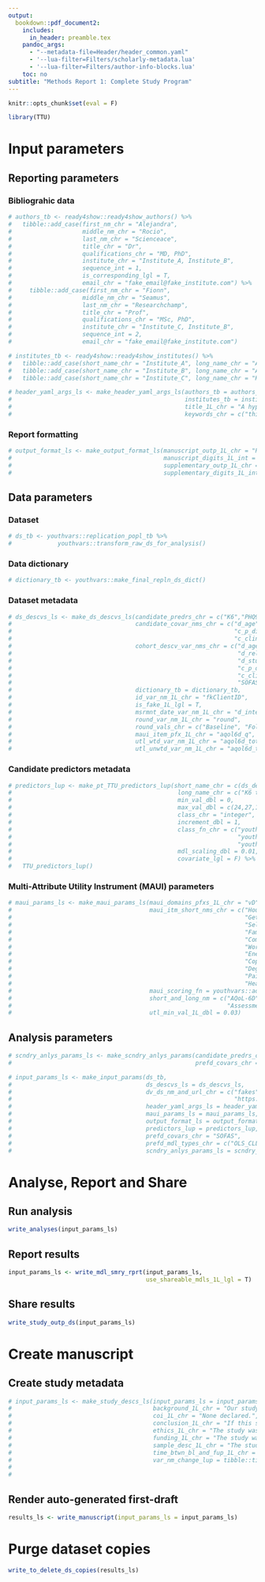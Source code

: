 ```yaml
---
output: 
  bookdown::pdf_document2:
    includes:
      in_header: preamble.tex
    pandoc_args: 
      - "--metadata-file=Header/header_common.yaml"
      - '--lua-filter=Filters/scholarly-metadata.lua'
      - '--lua-filter=Filters/author-info-blocks.lua'
    toc: no
subtitle: "Methods Report 1: Complete Study Program"
---
```

<!-- This is a template that you can adapt to use the reporting workflow tools of the TTU package. You should review the vignettes at https://ready4-dev.github.io/TTU/index.html to better understand each step. -->

<!---Do not modify this block. The code blocks in this document are not to be run when knitting this document.--->
```r
knitr::opts_chunk$set(eval = F)
```
\blandscape
<!---BLOCK_LANDSCAPE_START--->

```r
library(TTU)
```

# Input parameters

## Reporting parameters

### Bibliograhic data
<!-- Un-comment and edit the code chunk below with details on your authorship team. -->
```r
# authors_tb <- ready4show::ready4show_authors() %>%
#   tibble::add_case(first_nm_chr = "Alejandra",
#                    middle_nm_chr = "Rocio",
#                    last_nm_chr = "Scienceace",
#                    title_chr = "Dr",
#                    qualifications_chr = "MD, PhD",
#                    institute_chr = "Institute_A, Institute_B",
#                    sequence_int = 1,
#                    is_corresponding_lgl = T,
#                    email_chr = "fake_email@fake_institute.com") %>%
#     tibble::add_case(first_nm_chr = "Fionn",
#                    middle_nm_chr = "Seamus",
#                    last_nm_chr = "Researchchamp",
#                    title_chr = "Prof",
#                    qualifications_chr = "MSc, PhD",
#                    institute_chr = "Institute_C, Institute_B",
#                    sequence_int = 2,
#                    email_chr = "fake_email@fake_institute.com")
```
<!-- Un-comment and edit the code chunk below with details on your authorship team's institutes. The names supplied to the short_name_chr argument must correspond with values in the institute_chr column of the authors lookup table created in the previous step. -->
```r
# institutes_tb <- ready4show::ready4show_institutes() %>%
#   tibble::add_case(short_name_chr = "Institute_A", long_name_chr = "Awesome University, Shanghai") %>%
#   tibble::add_case(short_name_chr = "Institute_B", long_name_chr = "August Institution, London") %>%
#   tibble::add_case(short_name_chr = "Institute_C", long_name_chr = "Highly Ranked Uni, Montreal")
```
<!-- Un-comment and edit the code chunk below with details on the title and keywords for your study. -->
```r
# header_yaml_args_ls <- make_header_yaml_args_ls(authors_tb = authors_tb,
#                                                 institutes_tb = institutes_tb,
#                                                 title_1L_chr = "A hypothetical study using fake data for instructional purposes only",
#                                                 keywords_chr = c("this","is","a","replication","using","fake","data","do", "not","cite"))
```

### Report formatting
<!-- Un-comment and edit the code chunk below with details on the desired output formats for the scientific manuscript and supplementary reports and the number of digits of decimal extension that will be used when reporting numbers. -->
```r
# output_format_ls <- make_output_format_ls(manuscript_outp_1L_chr = "PDF",
#                                           manuscript_digits_1L_int = 2L,
#                                           supplementary_outp_1L_chr = "PDF",
#                                           supplementary_digits_1L_int = 2L)
```

## Data parameters

### Dataset
<!-- Un-comment and edit the code chunk below, replacing the fake dataset details with a command to read in your own data. -->
```r
# ds_tb <- youthvars::replication_popl_tb %>% 
#             youthvars::transform_raw_ds_for_analysis() 
```

### Data dictionary
<!-- Un-comment and edit the code chunk below, replacing the default data dictionary with with a command to read in or create a dictionary for your data. The data dictionary must be of the class ready4_dictionary from the ready4use package. -->
```r
# dictionary_tb <- youthvars::make_final_repln_ds_dict()
```

### Dataset metadata
<!-- Un-comment and edit the code chunk below, to specify the relevant meta-data for your dataset. -->
```r
# ds_descvs_ls <- make_ds_descvs_ls(candidate_predrs_chr = c("K6","PHQ9"),
#                                   candidate_covar_nms_chr = c("d_age", "SOFAS",
#                                                               "c_p_diag_s",
#                                                               "c_clinical_staging_s"),
#                                   cohort_descv_var_nms_chr = c("d_age",
#                                                                "d_relation_s",
#                                                                "d_studying_working",
#                                                                "c_p_diag_s",
#                                                                "c_clinical_staging_s",
#                                                                "SOFAS"),
#                                   dictionary_tb = dictionary_tb, 
#                                   id_var_nm_1L_chr = "fkClientID", 
#                                   is_fake_1L_lgl = T,
#                                   msrmnt_date_var_nm_1L_chr = "d_interview_date",
#                                   round_var_nm_1L_chr = "round", 
#                                   round_vals_chr = c("Baseline", "Follow-up"),
#                                   maui_item_pfx_1L_chr = "aqol6d_q", 
#                                   utl_wtd_var_nm_1L_chr = "aqol6d_total_w", 
#                                   utl_unwtd_var_nm_1L_chr = "aqol6d_total_c")
```

### Candidate predictors metadata
<!-- Un-comment and edit the code chunk below, to specify additional detail on the candidate predictors (as well as any covariates that will be used in the final models) for your dataset. -->
```r
# predictors_lup <- make_pt_TTU_predictors_lup(short_name_chr = c(ds_descvs_ls$candidate_predrs_chr, "SOFAS"),
#                                               long_name_chr = c("K6 total score", "PHQ9 total score", "SOFAS total score"),
#                                               min_val_dbl = 0,
#                                               max_val_dbl = c(24,27,100),
#                                               class_chr = "integer",
#                                               increment_dbl = 1,
#                                               class_fn_chr = c("youthvars::youthvars_k6",
#                                                                "youthvars::youthvars_phq9",
#                                                                "youthvars::youthvars_sofas"),
#                                               mdl_scaling_dbl = 0.01,
#                                               covariate_lgl = F) %>%
#   TTU_predictors_lup()
```

### Multi-Attribute Utility Instrument (MAUI) parameters
<!-- Un-comment and edit the code chunk below, to specify relevant detail on the multi-attibute utility instrument being used in your study. You may need to write a function fto pass to the maui_scoring_fn argument if such a function does not already exist.-->
```r
# maui_params_ls <- make_maui_params_ls(maui_domains_pfxs_1L_chr = "vD",
#                                       maui_itm_short_nms_chr = c("Household tasks",
#                                                                  "Getting around","Morbility",
#                                                                  "Self care","Enjoy close rels",
#                                                                  "Family rels", 
#                                                                  "Community involvement", "Despair", 
#                                                                  "Worry", "Sad", "Agitated",
#                                                                  "Energy level","Control",
#                                                                  "Coping","Frequency of pain", 
#                                                                  "Degree of pain",
#                                                                  "Pain interference", "Vision",
#                                                                  "Hearing", "Communication"),
#                                       maui_scoring_fn = youthvars::add_adol6d_scores,
#                                       short_and_long_nm = c("AQoL-6D",
#                                                             "Assessment of Quality of Life - Six Dimension"),
#                                       utl_min_val_1L_dbl = 0.03)
```

## Analysis parameters
<!-- IF YOU PLAN SECONDARY ANALYSES, un-comment and edit the code chunk below as appropriate.-->
```r
# scndry_anlys_params_ls <- make_scndry_anlys_params(candidate_predrs_chr = c("SOFAS"),
#                                                    prefd_covars_chr = NA_character_)
```
<!-- Un-comment and edit the code chunk below to define the final input paramters list. Note, you will need to supply values relating to a dataverse that you control to the dv_ds_nm_and_url_chr argument, or else assign a NULL value to this argument. If you are not running a secondary analysis, omit the scndry_anlys_params_ls argument or set it to NULL. -->
```r
# input_params_ls <- make_input_params(ds_tb,
#                                      ds_descvs_ls = ds_descvs_ls,
#                                      dv_ds_nm_and_url_chr = c("fakes", 
#                                                               "https://doi.org/10.7910/DVN/D74QMP"), 
#                                      header_yaml_args_ls = header_yaml_args_ls,
#                                      maui_params_ls = maui_params_ls,
#                                      output_format_ls = output_format_ls,
#                                      predictors_lup = predictors_lup,
#                                      prefd_covars_chr = "SOFAS",
#                                      prefd_mdl_types_chr = c("OLS_CLL","GLM_GSN_LOG"),
#                                      scndry_anlys_params_ls = scndry_anlys_params_ls)
```

# Analyse, Report and Share

## Run analysis
```r
write_analyses(input_params_ls)
```

## Report results
```r
input_params_ls <- write_mdl_smry_rprt(input_params_ls,
                                       use_shareable_mdls_1L_lgl = T)
```

## Share results
```r
write_study_outp_ds(input_params_ls)
```

# Create manuscript

## Create study metadata
<!-- Un-comment and edit the code chunk below as appropriate. You will need to supply values relating to a dataverse you control to the dv_ds_nm_and_url_chr argument, or else assign a NULL value to this argument. -->
```r
# input_params_ls <- make_study_descs_ls(input_params_ls = input_params_ls,
#                                        background_1L_chr = "Our study is entirely fictional and has been created to illustrate TTU package functionality.",
#                                        coi_1L_chr = "None declared.",
#                                        conclusion_1L_chr = "If this study was real, the results would be interesting.",
#                                        ethics_1L_chr = "The study was reviewed and granted approval by Awesome University's Human Research Ethics Committee (1111111.1).",
#                                        funding_1L_chr = "The study was funded by Generous Benefactor.",
#                                        sample_desc_1L_chr = "The study sample is fake data that pretends to be young people aged 12 to 25 years who attended Australian primary care services for mental health related needs between November 2019 to August 2020.",
#                                        time_btwn_bl_and_fup_1L_chr = "three months",
#                                        var_nm_change_lup = tibble::tibble(old_nms_chr = c("PHQ9","GAD7"),
#                                                                           new_nms_chr = c("PHQ-9",
#                                                                                           "GAD-7")))
```

## Render auto-generated first-draft
<!-- Note, if you are not planning on developing the auto-generated scientific summary further with a view to future publication, you can add write_to_dv_1L_lgl = T to the following call, which will save the auto-generated manuscript to your dataverse dataset. -->
```r
results_ls <- write_manuscript(input_params_ls = input_params_ls)
```

# Purge dataset copies
```r
write_to_delete_ds_copies(results_ls)
```

\elandscape
<!---BLOCK_LANDSCAPE_STOP--->
